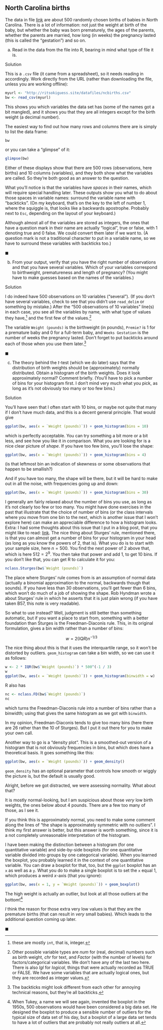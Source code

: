 ##  North Carolina births


 The data in file
[link](http://ritsokiguess.site/datafiles/ncbirths.csv) are about
500 randomly chosen births of babies in North Carolina. There is a lot
of information: not just the weight at birth of the baby, but whether
the baby was born prematurely, the ages of the parents, whether the
parents are married, how long (in weeks) the pregnancy lasted (this is
called the "gestation") and so on. 



(a) Read in the data from the file into R, bearing in mind what
type of file it is. 


Solution


This is a `.csv` file (it came from a spreadsheet), so it
needs reading in accordingly. Work directly from the URL (rather
than downloading the file, unless you are working offline):
```r
myurl <- "http://ritsokiguess.site/datafiles/ncbirths.csv"
bw <- read_csv(myurl)
```

 

This shows you which variables the data set has (some of the names got
a bit mangled), and it shows you that they are all integers except for
the birth weight (a decimal number).

The easiest way to find out how many rows and columns there are is
simply to list the data frame:

```r
bw
```

 

or you can take a "glimpse" of it:

```r
glimpse(bw)
```

 
Either of these displays show that there are 500 rows  (observations,
here births) and 10 columns (variables), and they both show what the
variables are called. So they're both good as an answer to the
question. 

What you'll notice is that the variables have *spaces* in their
names, which will require special handling later. These outputs show
you what to do about those spaces in variable names: surround the
variable name with "backticks". (On my keyboard, that's on the key
to the left of number 1, where the squiggle is, that looks like a
backwards apostrophe. Probably next to `Esc`, depending on the
layout of your keyboard.)

Although almost all of the variables are stored as integers, the ones
that have a question mark in their name are actually "logical", true
or false, with 1 denoting true and 0 false. We could convert them
later if we want to. (A question mark is not a traditional character
to put in a variable name, so we have to surround these variables with
backticks too.)


$\blacksquare$

(b) From your output, verify that you have the
right number of observations and that you have several
variables. Which of your variables correspond to birthweight,
prematureness and length of pregnancy? (You might have to make guesses
based on the names of the variables.) 



Solution


I do indeed have 500 observations on 10 variables ("several"). (If
you don't have several variables, check to see that you didn't use
`read_delim` or something by mistake.) After the 
"500 observations of 10 variables" line(s) in each case, you see all the
variables by name, with what type of values they have,^[these    are mostly `int`, that is, integer.]
and the first few of the
values.^[Other possible variable types are *num* for    (real, decimal) numbers such as birth weight, *chr* for    text, and *Factor* (with the number of levels) for    factors/categorical variables. We don't have any of the last two    here. There is also *lgl* for *logical*, things that were    actually recorded as TRUE or FALSE. We have some variables that    are actually logical ones, but they are recorded as integer    values.]

The variable `Weight (pounds)` is the birthweight (in pounds),
`Premie?` is 1 for a premature baby and 0 for a full-term baby,
and `Weeks Gestation` is the number of weeks the pregnancy
lasted. Don't forget to put backticks around each of those when
you use them
later.^[The backticks might look different from each other for  annoying technical reasons, but they're all backticks.]
 

$\blacksquare$

(c) The theory behind the $t$-test (which we do later) says that the
distribution of birth weights should be (approximately) normally
distributed. Obtain a histogram of the birth weights. Does it look
approximately normal?  Comment briefly. (You'll have to pick a number
of bins for your histogram first. I don't mind very much what you
pick, as long as it's not obviously too many or too few bins.)



Solution


You'll have seen that I often start with 10 bins, or maybe not quite
that many if I don't have much data, and this is a decent general
principle. That would give
```r
ggplot(bw, aes(x = `Weight (pounds)`)) + geom_histogram(bins = 10)
```

 

which is perfectly acceptable. You can try something a bit more or a
bit less, and see how you like it in comparison. What you are looking
for is a nice clear picture of *shape*. If you have too few bins,
you'll lose the shape:

```r
ggplot(bw, aes(x = `Weight (pounds)`)) + geom_histogram(bins = 4)
```

 

(is that leftmost bin an indication of skewness or some observations
that happen to be smallish?)

And if you have too many, the shape will be there, but
it will be hard to make out in all the noise, with frequencies going
up and down:

```r
ggplot(bw, aes(x = `Weight (pounds)`)) + geom_histogram(bins = 30)
```

 

I generally am fairly relaxed about the number of bins you use, as
long as it's not clearly too few or too many. You might have done
exercises in the past that illustrate that the choice of number of
bins (or the class intervals where you move from one bin to the next,
which is another issue that I won't explore here) can make an
appreciable difference to how a histogram looks.
Extra: I had some thoughts about this issue that I put in a blog
post, that you might like to read:
[link](http://ritsokiguess.site/docs/2017/06/08/histograms-and-bins/). The
nice thing about Sturges' rule, mentioned there, is that you can
almost get a number of bins for your histogram in your head (as long
as you know the powers of 2, that is). What you do is to start with
your sample size, here $n=500$. You find the next power of 2 above
that, which is here $512=2^9$. You then take that power and add 1,
to get 10 bins. If you don't like that, you can get R to calculate
it for you:

```r
nclass.Sturges(bw$`Weight (pounds)`)
```

 

The place where Sturges' rule comes from is an assumption of normal
data (actually a binomial approximation to the normal, backwards
though that sounds). If you have less than 30 observations, you'll get
fewer than 6 bins, which won't do much of a job of showing the
shape. Rob Hyndman wrote a
\href{https://robjhyndman.com/papers/sturges.pdf}{critical note} about
Sturges' rule in which he asserts that it is just plain wrong (if you
have taken B57, this note is very readable).

So what to use instead? Well, judgment is still better than something
automatic, but if you want a place to start from, something with a
better foundation than Sturges is the Freedman-Diaconis rule. This, in
its original formulation, gives a bin width rather than a number of bins:

$$ 
w=2(IQR)n^{-1/3}
$$

The nice thing about this is that it uses the interquartile range, so
it won't be distorted by outliers. `geom_histogram` can take a
bin width, so we can use it as follows:

```r
w <- 2 * IQR(bw$`Weight (pounds)`) * 500^(-1 / 3)
w
ggplot(bw, aes(x = `Weight (pounds)`)) + geom_histogram(binwidth = w)
```

 

R also has

```r
nc <- nclass.FD(bw$`Weight (pounds)`)
nc
```

 

which turns the Freedman-Diaconis rule into a number of bins rather
than a binwidth; using that gives the same histogram as we got with `binwidth`.

In my opinion, Freedman-Diaconis tends to give too many bins (here
there are 26 rather than the 10 of Sturges). But I put it out there
for you to make your own call.

Another way to go is a "density plot". This is a smoothed-out version of a histogram that is not obviously frequencies in bins, but which does have a theoretical basis. It goes something like this:

```r
ggplot(bw, aes(x = `Weight (pounds)`)) + geom_density()
```

 

`geom_density` has an optional parameter that controls how smooth
or wiggly the picture is, but the default is usually good.

Alright, before we got distracted, we were assessing normality. What
about that?

It is mostly normal-looking, but I am suspicious about those
*very* low birth weights, the ones below about 4 pounds. There
are a few too many of those, as I see it.

If you think this is approximately normal, you need to make some
comment along the lines of "the shape is approximately symmetric with no outliers". 
I think my first answer is better, but this answer is
worth something, since it is a not completely unreasonable
interpretation of the histogram.

I have been making the distinction between a histogram (for one
quantitative variable) and side-by-side boxplots (for one quantitative
variable divided into groups by one categorical variable). When you
learned the boxplot, you probably learned it in the context of one
quantitative variable. You can draw a boxplot for that, too, but the
`ggplot` boxplot has an `x` as well as a
`y`. What you do to make a single boxplot is to set the
`x` equal 1, which produces a weird $x$-axis (that you ignore):

```r
ggplot(bw, aes(x = 1, y = `Weight (pounds)`)) + geom_boxplot()
```

 

The high weight is actually an outlier, but look at all those outliers
at the bottom!^[When Tukey, a name we will see again, invented  the boxplot in the 1950s, 500 observations would have been  considered a big data set. He designed the boxplot to produce a  sensible number of outliers for the typical size of data set of his  day, but a boxplot of a large data set tends to have a lot of  outliers that are probably not really outliers at all.]

*I* think the reason for those extra very low values is that they
are the premature births (that can result in *very* small
babies). Which leads to the additional question coming up later.

$\blacksquare$





